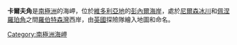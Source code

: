 {{Coord|71|30|S|169|45|E|source:GNIS|display=title}}

'''卡爾夫角'''是[[南極洲|南極洲]]的海岬，位於[[維多利亞地|維多利亞地]]的[[彭內爾海岸|彭內爾海岸]]，處於[[尼爾森冰川|尼爾森冰川]]和[[佩涅羅珀角|佩涅羅珀角]]之間[[羅伯特森灣|羅伯特森灣]]西岸，由[[英國|英國]]探險隊繪入地圖和命名。

{{Antarctica-geo-stub}}
[[Category:南極洲海岬|Category:南極洲海岬]]